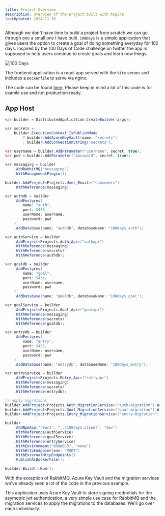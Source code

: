 ```yaml
---
title: Project Overview
description: Overview of the project built with Aspire
lastUpdated: 2024-11-30
---
```


Although we don't have time to build a project from scratch
we can go through one a small one I have built.
`100Days` is a simple application that gives users the
option to create a goal of doing something everyday for
100 days. Inspired by the 100 Days of Code challenge
on twitter the app is supposed to help users continue
to create goals and learn new things.

![100 Days](/100Days.png)

The frontend application is a react app served with
the `Vite` server and includes a `Dockerfile` to
serve via nginx.

The code can be found [here](https://github.com/michael-duren/100-days).
Please keep in mind a lot of this code is for examle use
and not production ready.

## App Host

```csharp
var builder = DistributedApplication.CreateBuilder(args);

var secrets =
    builder.ExecutionContext.IsPublishMode
        ? builder.AddAzureKeyVault(name: "secrets")
        : builder.AddConnectionString("secrets");

var username = builder.AddParameter("username", secret: true);
var pwd = builder.AddParameter("password", secret: true);

var messaging = builder
    .AddRabbitMQ("messaging")
    .WithManagementPlugin();

builder.AddProject<Projects.User_Email>("consumers")
    .WithReference(messaging);

var authdb = builder
    .AddPostgres(
        name: "auth",
        port: 5433,
        userName: username,
        password: pwd
    )
    .AddDatabase(name: "authdb", databaseName: "100days_auth");

var authService = builder
    .AddProject<Projects.Auth_Api>("authapi")
    .WithReference(messaging)
    .WithReference(secrets)
    .WithReference(authdb);

var goaldb = builder
    .AddPostgres(
        name: "goal",
        port: 5434,
        userName: username,
        password: pwd
    )
    .AddDatabase(name: "goaldb", databaseName: "100days_goal");

var goalService = builder
    .AddProject<Projects.Goal_Api>("goalapi")
    .WithReference(messaging)
    .WithReference(secrets)
    .WithReference(goaldb);

var entrydb = builder
    .AddPostgres(
        name: "entry",
        port: 5435,
        userName: username,
        password: pwd
    )
    .AddDatabase(name: "entrydb", databaseName: "100days_entry");

var entryService = builder
    .AddProject<Projects.Entry_Api>("entryapi")
    .WithReference(messaging)
    .WithReference(secrets)
    .WithReference(entrydb);

// apply migrations
builder.AddProject<Projects.Auth_MigrationService>("auth-migration").WithReference(authdb);
builder.AddProject<Projects.Goal_MigrationService>("goal-migration").WithReference(goaldb);
builder.AddProject<Projects.Entry_MigrationService>("entry-migration").WithReference(entrydb);

builder
    .AddNpmApp("react", "../100days.client", "dev")
    .WithReference(authService)
    .WithReference(goalService)
    .WithReference(entryService)
    .WithEnvironment("BROWSER", "none")
    .WithHttpEndpoint(env: "PORT")
    .WithExternalHttpEndpoints()
    .PublishAsDockerFile();

builder.Build().Run();
```

With the exception of RabbitMQ, Azure Key Vault and the migration services
we've already seen a lot of the code in the previous
example.

This application uses Azure Key Vault to store signing crednetials
for the asymetric jwt authentication, a very simple use case for RabbitMQ
and the migration services to apply the migrations to the databases.
We'll go over each individually.
